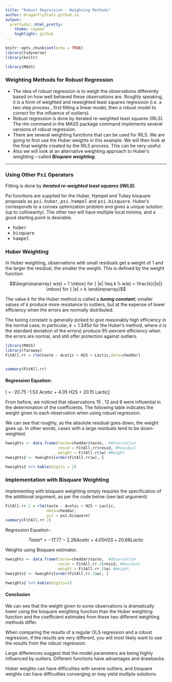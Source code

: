 ```yaml
---
title: "Robust Regression - Weighting Methods"
author: DragonflyStats.github.io
output:
  prettydoc::html_pretty:
    theme: cayman
    highlight: github
---
```


```r
knitr::opts_chunk$set(echo = TRUE)
library(tidyverse)
library(knitr)
```

```r
library(MASS)

```

### Weighting Methods for Robust Regression

*  The idea of robust regression is to weigh the observations differently based on how well behaved these observations are. Roughly speaking, it is a form of weighted and reweighted least squares regression (i.e. a two step process , first fitting a linear model, then a robust model to correct for the influence of outliers).
*  Robust regression is done by iterated re-weighted least squares (IRLS). The rlm command in the MASS package command implements several versions of robust regression.
*  There are several weighting functions that can be used for IRLS. We are going to first use the Huber weights in this example. We will then look at the final weights created by the IRLS process. This can be very useful. 
*  Also we will look at an alternative weighting approach to Huber’s weighting – called ***Bisquare weighting***. 

------------

### Using Other <tt>Psi</tt> Operators

Fitting is done by ***iterated re-weighted least squares (IWLS).***

Psi functions are supplied for the Huber, Hampel and Tukey bisquare proposals as <tt>psi.huber</tt>, <tt>psi.hampel</tt> and <tt>psi.bisquare</tt>. 
Huber's corresponds to a convex optimization problem and gives a unique solution (up to collinearity). 
The other two will have multiple local minima, and a good starting point is desirable.


*  <tt> huber </tt>
*  <tt> bisquare </tt>
*  <tt> hampel </tt>


### Huber Weighting
In Huber weighting, observations with small residuals get a weight of 1 and the larger the residual, the smaller the weight. This is defined by the weight function


$$\begin{eqnarray}
w(e) = 1 \mbox{  for  } |e| \leq k  \\
w(e) = \frac{k}{|e|} \mbox{  for  } |e| > k
\end{eqnarray}$$


The value $k$ for the Huber method is called a ***tuning constant***; smaller values of $k$ produce more resistance to outliers, but at the expense of lower efficiency when the errors are normally distributed.

The tuning constant is generally picked to give reasonably high efficiency in the normal case; in particular, $k = 1.345\sigma$ for the Huber’s method, where $\sigma$ is the standard deviation of the errors) produce 95-percent efficiency when the errors are normal, and still offer protection against outliers.


```r
library(MASS)
library(faraway)
FitAll.rr = rlm(taste ~ Acetic + H2S + Lactic,data=cheddar)


summary(FitAll.rr)

```

#### Regression Equation: 

\[ \hat{Taste} = -20.75 -1.53 Acetic + 4.05 H2S + 20.15 Lactic\]

From before, we noticed that observations 15 , 12 and 8 were influential in the determination of the coefficients. The following table indicates the weight given to each observation when using robust regression.  

We can see that roughly, as the absolute residual goes down, the weight goes up. In other words, cases with a large residuals tend to be down-weighted.


```r
hweights <- data.frame(taste=cheddar$taste,  #Observation 
                       resid = FitAll.rr$resid, #Residual
                       weight = FitAll.rr$w) #Weight
hweights2 <- hweights[order(FitAll.rr$w), ] 
```

```r
hweights2 %>% kable(digits = 2)
```

### Implementation with Bisquare Weighting
Implementing with bisquare weighting simply requires the specification of the additional argument, as per the code below (see last argument)

```r
FitAll.rr.2 = rlm(taste ~ Acetic + H2S + Lactic, 
                  data=cheddar,
                  psi = psi.bisquare)
summary(FitAll.rr.2)
```

Regression Equation :

$$Taste* = -17.77 -2.26 Acetic + 4.05 H2S + 20.68 Lactic$$


Weights using Bisquare estimator.

```r
hweights <- data.frame(taste=cheddar$taste,  #Observation 
                       resid = FitAll.rr.2$resid, #Residual
                       weight = FitAll.rr.2$w) #Weight
hweights2 <- hweights[order(FitAll.rr.2$w), ] 
```

```r
hweights2 %>% kable(digits=2)

```

#### Conclusion
We can see that the weight given to some observations is dramatically lower using the bisquare weighting function than the Huber weighting function and the coefficient estimates from these two different weighting methods differ. 

When comparing the results of a regular OLS regression and a robust regression, if the results are very different, you will most likely want to use the results from the robust regression. 

Large differences suggest that the model parameters are being highly influenced by outliers. Different functions have advantages and drawbacks. 

Huber weights can have difficulties with severe outliers, and bisquare weights can have difficulties converging or may yield multiple solutions. 

